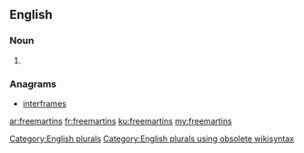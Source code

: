 ==English==

===Noun===
{{head|en}}

# {{plural of|freemartin}}

===Anagrams===
* [[interframes#English|interframes]]

[[Category:English plurals]][[Category:English plurals using obsolete wikisyntax]]

[[ar:freemartins]]
[[fr:freemartins]]
[[ku:freemartins]]
[[my:freemartins]]